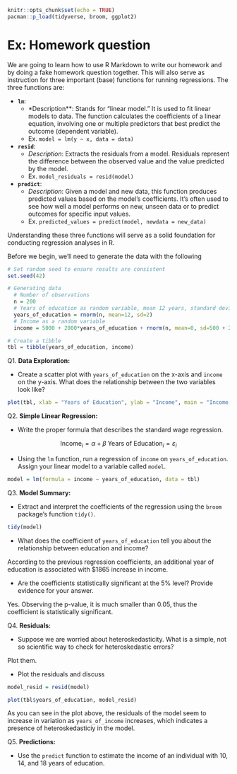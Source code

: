 ```r
knitr::opts_chunk$set(echo = TRUE)
pacman::p_load(tidyverse, broom, ggplot2)
```

# [Ex:]{.ex} Homework question

We are going to learn how to use R Markdown to write our homework [and]{.hi} by doing a fake homework question together. This will also serve as instruction for three important (base) functions for running regressions. The three functions are:

- __`lm`__: 
  - *Description**: Stands for "linear model." It is used to fit linear models to data. The function calculates the coefficients of a linear equation, involving one or multiple predictors that best predict the outcome (dependent variable). 
  - [Ex.]{.ex} `model = lm(y ~ x, data = data)`

- __`resid`__: 
  - *Description*: Extracts the residuals from a model. Residuals represent the difference between the observed value and the value predicted by the model.
  - [Ex.]{.ex} `model_residuals = resid(model)`

- __`predict`__: 
  - *Description*: Given a model and new data, this function produces predicted values based on the model's coefficients. It's often used to see how well a model performs on new, unseen data or to predict outcomes for specific input values.
  - [Ex.]{.ex} `predicted_values = predict(model, newdata = new_data)`


Understanding these three functions will serve as a solid foundation for conducting regression analyses in R.

Before we begin, we'll need to generate the data with the following

```r
# Set random seed to ensure results are consistent
set.seed(42)

# Generating data
  # Number of observations
  n = 200  
  # Years of education as random variable, mean 12 years, standard deviation 2 years
  years_of_education = rnorm(n, mean=12, sd=2)
  # Income as a random variable
  income = 5000 + 2000*years_of_education + rnorm(n, mean=0, sd=500 + 250*years_of_education)

# Create a tibble
tbl = tibble(years_of_education, income)
```

[Q1.]{.question} **Data Exploration:**

- Create a scatter plot with `years_of_education` on the x-axis and `income` on the y-axis. What does the relationship between the two variables look like?

```r
plot(tbl, xlab = "Years of Education", ylab = "Income", main = "Income vs. Years of Education")
```

[Q2.]{.question} **Simple Linear Regression:**

- Write the proper formula that describes the standard wage regression.

$$
\text{Income}_i = \alpha + \beta \; \text{Years of Education}_i = \varepsilon_i
$$

- Using the `lm` function, run a regression of `income` on `years_of_education`. Assign your linear model to a variable called `model`.  

```r
model = lm(formula = income ~ years_of_education, data = tbl)
```

[Q3.]{.question} **Model Summary:**

- Extract and interpret the coefficients of the regression using the `broom` package's function `tidy()`.  

```r
tidy(model)
```


- What does the coefficient of `years_of_education` tell you about the relationship between education and income?

According to the previous regression coefficients, an additional year of education is associated with \$1865 increase in income.

- Are the coefficients statistically significant at the 5% level? Provide evidence for your answer.

Yes. Observing the p-value, it is much smaller than 0.05, thus the coefficient is statistically significant.

[Q4.]{.question} **Residuals:**

- Suppose we are worried about heteroskedasticity. What is a simple, not so scientific way to check for heteroskedastic errors?

Plot them.

- Plot the residuals and discuss


```r
model_resid = resid(model)

plot(tbl$years_of_education, model_resid)
```

As you can see in the plot above, the residuals of the model seem to increase in variation as `years_of_income` increases, which indicates a presence of heteroskedasticiy in the model.

[Q5.]{.question} **Predictions:**

- Use the `predict` function to estimate the income of an individual with 10, 14, and 18 years of education.